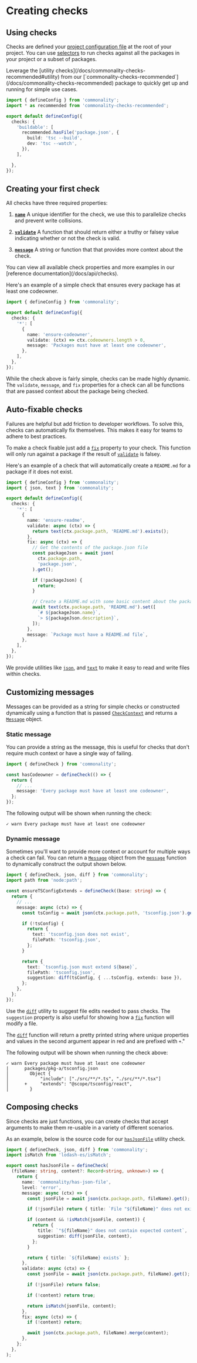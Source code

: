 
# Creating checks



## Using checks

Checks are defined your [project configuration file](/docs/api/configuration) at the root of your project.
You can use [selectors](/docs/selectors) to run checks against all the packages in your project or a subset of packages.

<Callout type="info" emoji="💡">
  Leverage the [utility checks](/docs/commonality-checks-recommended#utility) from our [`commonality-checks-recommended`](/docs/commonality-checks-recommended) package to quickly get up and running for simple use cases.
</Callout>

```ts filename="commonality.config.ts"
import { defineConfig } from 'commonality';
import * as recommended from 'commonality-checks-recommended';

export default defineConfig({
  checks: {
    'buildable': [
      recommended.hasFile('package.json', {
        build: 'tsc --build',
        dev: 'tsc --watch',
      }),
    ],

  },
});
```


## Creating your first check

All checks have three required properties:

1. [**`name`**](/docs/api/checks#name) A unique identifier for the check, we use this to parallelize checks and prevent write collisions.

2. [**`validate`**](/docs/api/checks#validate) A function that should return either a truthy or falsey value indicating whether or not the check is valid.

3. [**`message`**](/docs/api/checks#message) A string or function that that provides more context about the check.

<Callout type="info">
  You can view all available check properties and more examples in our
  [reference documentation](/docs/api/checks).
</Callout>

Here's an example of a simple check that ensures every package has at least one codeowner.

```ts filename="commonality.config.ts"
import { defineConfig } from 'commonality';

export default defineConfig({
  checks: {
    '*': [
      {
        name: 'ensure-codeowner',
        validate: (ctx) => ctx.codeowners.length > 0,
        message: 'Packages must have at least one codeowner',
      },
    ],
  },
});
```

While the check above is fairly simple, checks can be made highly dynamic.
The `validate`, `message`, and `fix` properties for a check can all be functions that are passed context about the package being checked.

## Auto-fixable checks

Failures are helpful but add friction to developer workflows. To solve this, checks can automatically fix themselves.
This makes it easy for teams to adhere to best practices.

To make a check fixable just add a [`fix`](/docs/api/checks#fix) property to your check. This function will only run against a package if the result of [`validate`](/docs/api/checks#validate) is falsey.

Here's an example of a check that will automatically create a `README.md` for a package if it does not exist.

```ts filename="commonality.config.ts"
import { defineConfig } from 'commonality';
import { json, text } from 'commonality';

export default defineConfig({
  checks: {
    '*': [
      {
        name: 'ensure-readme',
        validate: async (ctx) => {
          return text(ctx.package.path, 'README.md').exists();
        },
        fix: async (ctx) => {
          // Get the contents of the package.json file
          const packageJson = await json(
            ctx.package.path,
            'package.json',
          ).get();

          if (!packageJson) {
            return;
          }

          // Create a README.md with some basic content about the package
          await text(ctx.package.path, 'README.md').set([
            `# ${packageJson.name}`,
            `> ${packageJson.description}`,
          ]);
        },
        message: `Package must have a README.md file`,
      },
    ],
  },
});
```

We provide utilities like [`json`](/docs/api/checks#json), and [`text`](/docs/api/checks#text) to make it easy to read and write files within checks.

## Customizing messages

Messages can be provided as a string for simple checks or constructed dynamically using a function that is passed [`CheckContext`](/docs/api/checks#checkcontext) and returns a [`Message`]((/docs/api/checks#message-1)) object.

### Static message

You can provide a string as the message, this is useful for checks that don't require much context or have a single way of failing.

```ts
import { defineCheck } from 'commonality';

const hasCodeowner = defineCheck(() => {
  return {
    // ...
    message: 'Every package must have at least one codeowner',
  };
});
```

The following output will be shown when running the check:

```
✓ warn Every package must have at least one codeowner
```

### Dynamic message

Sometimes you'll want to provide more context or account for multiple ways a check can fail.
You can return a [`Message`](/docs/api/checks#message-1) object from the [`message`](/docs/api/checks#message) function to dynamically construct the output shown below.

```ts
import { defineCheck, json, diff } from 'commonality';
import path from 'node:path';

const ensureTSConfigExtends = defineCheck((base: string) => {
  return {
    // ...
    message: async (ctx) => {
      const tsConfig = await json(ctx.package.path, 'tsconfig.json').get();

      if (!tsConfig) {
        return {
          text: 'tsconfig.json does not exist',
          filePath: 'tsconfig.json',
        };
      }

      return {
        text: `tsconfig.json must extend ${base}`,
        filePath: 'tsconfig.json',
        suggestion: diff(tsConfig, { ...tsConfig, extends: base }),
      };
    },
  };
});
```

Use the [`diff`](/docs/api/checks#diff) utility to suggest file edits needed to pass checks. The `suggestion` property is also useful for showing how a [`fix`](/docs/api/checks#fix) function will modify a file.

The [`diff`](/docs/api/checks#diff) function will return a pretty printed string where unique properties and values in the second argument appear in red and are prefixed with `+`."

The following output will be shown when running the check above:

```
✓ warn Every package must have at least one codeowner
|      packages/pkg-a/tsconfig.json
│        Object {
│            "include": ["./src/**/*.ts", "./src/**/*.tsx"]
│      +     "extends": "@scope/tsconfig/react",
│        }
```

## Composing checks

Since checks are just functions, you can create checks that accept arguments to make them re-usable in a variety of different scenarios.

As an example, below is the source code for our [`hasJsonFile`](/docs/commonality-checks-recommended#has-json-file) utility check.

```ts filename="commonality.config.ts"
import { defineCheck, json, diff } from 'commonality';
import isMatch from 'lodash-es/isMatch';

export const hasJsonFile = defineCheck(
  (fileName: string, content?: Record<string, unknown>) => {
    return {
      name: 'commonality/has-json-file',
      level: 'error',
      message: async (ctx) => {
        const jsonFile = await json(ctx.package.path, fileName).get();

        if (!jsonFile) return { title: `File "${fileName}" does not exist` };

        if (content && !isMatch(jsonFile, content)) {
          return {
            title: `"${fileName}" does not contain expected content`,
            suggestion: diff(jsonFile, content),
          };
        }

        return { title: `${fileName} exists` };
      },
      validate: async (ctx) => {
        const jsonFile = await json(ctx.package.path, fileName).get();

        if (!jsonFile) return false;

        if (!content) return true;

        return isMatch(jsonFile, content);
      },
      fix: async (ctx) => {
        if (!content) return;

        await json(ctx.package.path, fileName).merge(content);
      },
    };
  },
);

```

